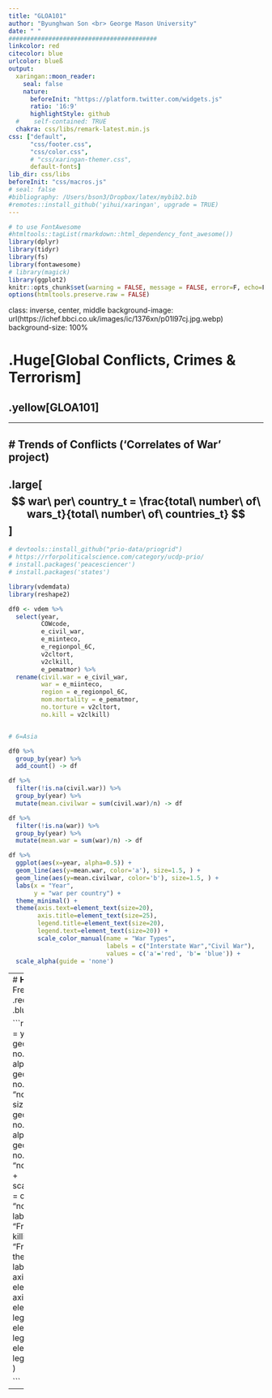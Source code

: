 ```yaml
---
title: "GLOA101"
author: "Byunghwan Son <br> George Mason University"
date: " "
#########################################
linkcolor: red
citecolor: blue
urlcolor: blueß
output: 
  xaringan::moon_reader:
    seal: false
    nature:
      beforeInit: "https://platform.twitter.com/widgets.js"
      ratio: '16:9'
      highlightStyle: github
  #    self-contained: TRUE
  chakra: css/libs/remark-latest.min.js
css: ["default", 
      "css/footer.css", 
      "css/color.css", 
      # "css/xaringan-themer.css",
      default-fonts]
lib_dir: css/libs
beforeInit: "css/macros.js"
# seal: false  
#bibliography: /Users/bson3/Dropbox/latex/mybib2.bib
#remotes::install_github('yihui/xaringan', upgrade = TRUE)
---
```


```r
# to use FontAwesome
#htmltools::tagList(rmarkdown::html_dependency_font_awesome())
library(dplyr)
library(tidyr)
library(fs)
library(fontawesome)
# library(magick)  
library(ggplot2)
knitr::opts_chunk$set(warning = FALSE, message = FALSE, error=F, echo=F)
options(htmltools.preserve.raw = FALSE)
```

class: inverse, center, middle
background-image: url(https://ichef.bbci.co.uk/images/ic/1376xn/p01l97cj.jpg.webp)
background-size: 100%

# .Huge[**Global Conflicts, Crimes & Terrorism**]
## .yellow[GLOA101]

---


# Trends of Conflicts ('**Correlates of War**' project)
--

.large[$$ war\ per\ country_t = \frac{total\ number\ of\ wars_t}{total\ number\ of\ countries_t} $$]
--

```r

# devtools::install_github("prio-data/priogrid")
# https://rforpoliticalscience.com/category/ucdp-prio/
# install.packages('peacesciencer')
# install.packages('states')

library(vdemdata)
library(reshape2)

df0 <- vdem %>%
  select(year, 
         COWcode,
         e_civil_war, 
         e_miinteco,
         e_regionpol_6C,
         v2cltort,
         v2clkill,
         e_pematmor) %>%
  rename(civil.war = e_civil_war,
         war = e_miinteco,
         region = e_regionpol_6C,
         mom.mortality = e_pematmor,
         no.torture = v2cltort,
         no.kill = v2clkill)


# 6=Asia

df0 %>%
  group_by(year) %>%
  add_count() -> df

df %>%
  filter(!is.na(civil.war)) %>%
  group_by(year) %>%
  mutate(mean.civilwar = sum(civil.war)/n) -> df

df %>%
  filter(!is.na(war)) %>%
  group_by(year) %>%
  mutate(mean.war = sum(war)/n) -> df


```

```r
df %>%
  ggplot(aes(x=year, alpha=0.5)) +
  geom_line(aes(y=mean.war, color='a'), size=1.5, ) +
  geom_line(aes(y=mean.civilwar, color='b'), size=1.5, ) +
  labs(x = "Year",
       y = "war per country") + 
  theme_minimal() +
  theme(axis.text=element_text(size=20),
        axis.title=element_text(size=25),
        legend.title=element_text(size=20),
        legend.text=element_text(size=20)) +
        scale_color_manual(name = "War Types",
                           labels = c("Interstate War","Civil War"), 
                           values = c('a'='red', 'b'= 'blue')) +
  scale_alpha(guide = 'none')

```

---
# **Human Security**: Freedom from .red[Political Killing] and .blue[Torture]

```r

df0 %>%
  ggplot(aes(x = year)) + 
  geom_point(aes(y = no.kill, color = "no.kill"), alpha = 0.1, size = 0.1) +
  geom_point(aes(y = no.torture, color = "no.torture"), alpha = 0.1, size = 0.1) +  
  geom_smooth(aes(y = no.kill, color = "no.kill"), alpha = 0.5) + 
  geom_smooth(aes(y = no.torture, color = "no.torture"), alpha = 0.5) +
  scale_color_manual(values = c("no.kill" = "red", 
                                "no.torture" = "blue"),
                     labels = c("no.kill" = "Freedom from political killing   ", 
                                "no.torture" = "Freedom from torture")) +
  theme_minimal() +
  labs(y="") +
  theme(
    axis.text = element_text(size = 20),
    axis.title = element_text(size = 25),
    legend.title = element_text(size = 0),
    legend.text = element_text(size = 20),
     legend.position = "bottom"
  )

```

---
